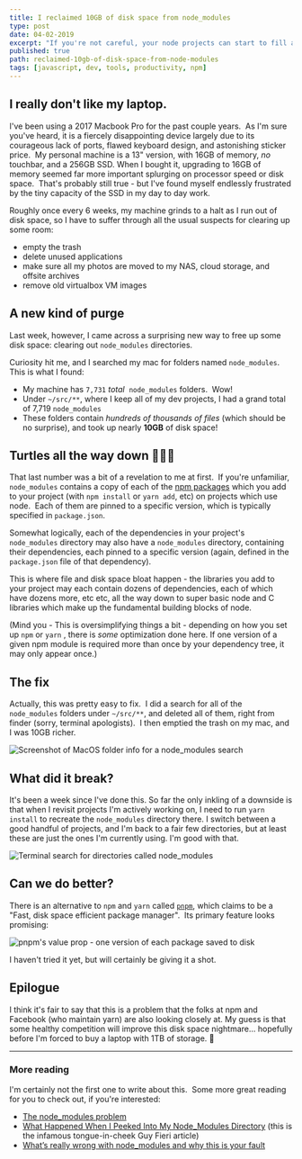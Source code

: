 ```yaml
---
title: I reclaimed 10GB of disk space from node_modules
type: post
date: 04-02-2019
excerpt: "If you're not careful, your node projects can start to fill all the spare disk space on your computer. This one weird trick (lol) can help avoid that."
published: true
path: reclaimed-10gb-of-disk-space-from-node-modules
tags: [javascript, dev, tools, productivity, npm]
---
```


## I really don't like my laptop.

I've been using a 2017 Macbook Pro for the past couple years.  As I'm sure you've heard, it is a fiercely disappointing device largely due to its courageous lack of ports, flawed keyboard design, and astonishing sticker price.  My personal machine is a 13" version, with 16GB of memory, _no_ touchbar, and a 256GB SSD. When I bought it, upgrading to 16GB of memory seemed far more important splurging on processor speed or disk space.  That's probably still true - but I've found myself endlessly frustrated by the tiny capacity of the SSD in my day to day work.

Roughly once every 6 weeks, my machine grinds to a halt as I run out of disk space, so I have to suffer through all the usual suspects for clearing up some room:

*   empty the trash
*   delete unused applications
*   make sure all my photos are moved to my NAS, cloud storage, and offsite archives
*   remove old virtualbox VM images

## A new kind of purge

Last week, however, I came across a surprising new way to free up some disk space: clearing out `node_modules` directories.  

Curiosity hit me, and I searched my mac for folders named `node_modules`. This is what I found:

*   My machine has `7,731` _total_  `node_modules` folders.  Wow!
*   Under `~/src/**`, where I keep all of my dev projects, I had a grand total of 7,719 `node_modules`
*   These folders contain _hundreds of thousands of files_ (which should be no surprise), and took up nearly **10GB** of disk space!

## Turtles all the way down 🐢🐢🐢

That last number was a bit of a revelation to me at first.  If you're unfamiliar, `node_modules` contains a copy of each of the [npm packages](https://npmjs.com) which you add to your project (with `npm install` or `yarn add`, etc) on projects which use node.  Each of them are pinned to a specific version, which is typically specified in `package.json`.  

Somewhat logically, each of the dependencies in your project's `node_modules` directory may also have a `node_modules` directory, containing their dependencies, each pinned to a specific version (again, defined in the `package.json` file of that dependency).  

This is where file and disk space bloat happen - the libraries you add to your project may each contain dozens of dependencies, each of which have dozens more, etc etc, all the way down to super basic node and C libraries which make up the fundamental building blocks of node.

(Mind you - This is oversimplifying things a bit - depending on how you set up `npm` or `yarn` , there is _some_ optimization done here. If one version of a given npm module is required more than once by your dependency tree, it may only appear once.)

## The fix

Actually, this was pretty easy to fix.  I did a search for all of the `node_modules` folders under `~/src/**`, and deleted all of them, right from finder (sorry, terminal apologists).  I then emptied the trash on my mac, and I was 10GB richer.  

<Image
  publicId="posts/reclaimed-10gb-of-disk-space-from-node-modules/disk-space"
  alt="Screenshot of MacOS folder info for a node_modules search"
  caption="10 GB of space, just for node_modules!"
/>

## What did it break?

It's been a week since I've done this. So far the only inkling of a downside is that when I revisit projects I'm actively working on, I need to run `yarn install` to recreate the `node_modules` directory there. I switch between a good handful of projects, and I'm back to a fair few directories, but at least these are just the ones I'm currently using. I'm good with that.

<Image
  publicId="posts/reclaimed-10gb-of-disk-space-from-node-modules/terminal"
  alt="Terminal search for directories called node_modules"
  caption="A week later, I'm back up to 1209 node\_modules directories"
/>

## Can we do better?

There is an alternative to `npm` and `yarn` called [`pnpm`](https://pnpm.js.org/), which claims to be a "Fast, disk space efficient package manager".  Its primary feature looks promising:

<Image
  publicId="posts/reclaimed-10gb-of-disk-space-from-node-modules/pnpm"
  alt="pnpm's value prop - one version of each package saved to disk"
  caption="One version of each module sounds great"
/>

I haven't tried it yet, but will certainly be giving it a shot.

## Epilogue 

I think it's fair to say that this is a problem that the folks at npm and Facebook (who maintain yarn) are also looking closely at. My guess is that some healthy competition will improve this disk space nightmare... hopefully before I'm forced to buy a laptop with 1TB of storage. 🥳


* * *


### More reading

I'm certainly not the first one to write about this.  Some more great reading for you to check out, if you're interested:

*   [The node\_modules problem](https://dev.to/leoat12/the-nodemodules-problem-29dc)
*   [What Happened When I Peeked Into My Node\_Modules Directory](https://medium.com/s/silicon-satire/i-peeked-into-my-node-modules-directory-and-you-wont-believe-what-happened-next-b89f63d21558) (this is the infamous tongue-in-cheek Guy Fieri article)
*   [What’s really wrong with node\_modules and why this is your fault](https://hackernoon.com/whats-really-wrong-with-node-modules-and-why-this-is-your-fault-8ac9fa893823?gi=1ff87c0f83ba)